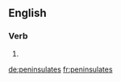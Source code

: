 ==English==

===Verb===
{{head|en|verb form}}

# {{en-third-person singular of|peninsulate}}

[[de:peninsulates]]
[[fr:peninsulates]]